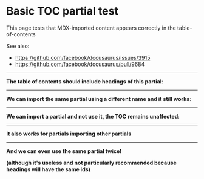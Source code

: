 
# Basic TOC partial test

This page tests that MDX-imported content appears correctly in the table-of-contents

See also:

- https://github.com/facebook/docusaurus/issues/3915
- https://github.com/facebook/docusaurus/pull/9684

---

**The table of contents should include headings of this partial**:

<Partial />

---

**We can import the same partial using a different name and it still works**:


<WeirdLocalName />

---

**We can import a partial and not use it, the TOC remains unaffected**:


---


**It also works for partials importing other partials**

<FirstLevelPartial />

---

**And we can even use the same partial twice!**

**(although it's useless and not particularly recommended because headings will have the same ids)**

<FirstLevelPartial />
